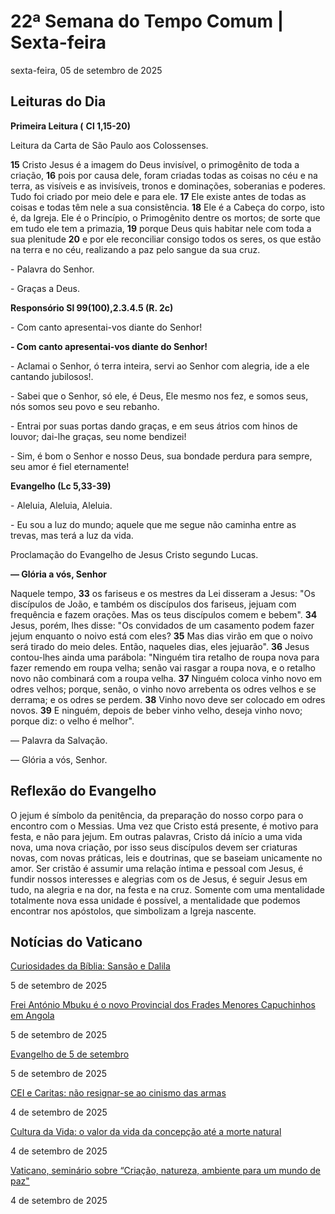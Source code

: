 
# 22ª Semana do Tempo Comum | Sexta-feira

sexta-feira, 05 de setembro de 2025

## Leituras do Dia

**Primeira Leitura (** **Cl 1,15-20)**

Leitura da Carta de São Paulo aos Colossenses.

**15** Cristo Jesus é a imagem do Deus invisível, o primogênito de toda a criação, **16** pois por causa dele, foram criadas todas as coisas no céu e na terra, as visíveis e as invisíveis, tronos e dominações, soberanias e poderes. Tudo foi criado por meio dele e para ele. **17** Ele existe antes de todas as coisas e todas têm nele a sua consistência. **18** Ele é a Cabeça do corpo, isto é, da Igreja. Ele é o Princípio, o Primogênito dentre os mortos; de sorte que em tudo ele tem a primazia, **19** porque Deus quis habitar nele com toda a sua plenitude **20** e por ele reconciliar consigo todos os seres, os que estão na terra e no céu, realizando a paz pelo sangue da sua cruz. 

\- Palavra do Senhor.

\- Graças a Deus.

**Responsório Sl 99(100),2.3.4.5 (R. 2c)**

\- Com canto apresentai-vos diante do Senhor!

**\- Com canto apresentai-vos diante do Senhor!**

\- Aclamai o Senhor, ó terra inteira, servi ao Senhor com alegria, ide a ele cantando jubilosos!.

\- Sabei que o Senhor, só ele, é Deus, Ele mesmo nos fez, e somos seus, nós somos seu povo e seu rebanho. 

\- Entrai por suas portas dando graças, e em seus átrios com hinos de louvor; dai-lhe graças, seu nome bendizei! 

\- Sim, é bom o Senhor e nosso Deus, sua bondade perdura para sempre, seu amor é fiel eternamente! 

**Evangelho (Lc 5,33-39)**

\- Aleluia, Aleluia, Aleluia.

\- Eu sou a luz do mundo; aquele que me segue não caminha entre as trevas, mas terá a luz da vida.

Proclamação do Evangelho de Jesus Cristo segundo Lucas.

**— Glória a vós, Senhor**

Naquele tempo, **33** os fariseus e os mestres da Lei disseram a Jesus: "Os discípulos de João, e também os discípulos dos fariseus, jejuam com frequência e fazem orações. Mas os teus discípulos comem e bebem". **34** Jesus, porém, lhes disse: "Os convidados de um casamento podem fazer jejum enquanto o noivo está com eles? **35** Mas dias virão em que o noivo será tirado do meio deles. Então, naqueles dias, eles jejuarão". **36** Jesus contou-lhes ainda uma parábola: "Ninguém tira retalho de roupa nova para fazer remendo em roupa velha; senão vai rasgar a roupa nova, e o retalho novo não combinará com a roupa velha. **37** Ninguém coloca vinho novo em odres velhos; porque, senão, o vinho novo arrebenta os odres velhos e se derrama; e os odres se perdem. **38** Vinho novo deve ser colocado em odres novos. **39** E ninguém, depois de beber vinho velho, deseja vinho novo; porque diz: o velho é melhor".

 — Palavra da Salvação.

 — Glória a vós, Senhor.

## Reflexão do Evangelho

 O jejum é símbolo da penitência, da preparação do nosso corpo para o encontro com o Messias. Uma vez que Cristo está presente, é motivo para festa, e não para jejum. Em outras palavras, Cristo dá início a uma vida nova, uma nova criação, por isso seus discípulos devem ser criaturas novas, com novas práticas, leis e doutrinas, que se baseiam unicamente no amor. Ser cristão é assumir uma relação íntima e pessoal com Jesus, é fundir nossos interesses e alegrias com os de Jesus, é seguir Jesus em tudo, na alegria e na dor, na festa e na cruz. Somente com uma mentalidade totalmente nova essa unidade é possível, a mentalidade que podemos encontrar nos apóstolos, que simbolizam a Igreja nascente.

## Notícias do Vaticano

[Curiosidades da Bíblia: Sansão e Dalila](https://www.vaticannews.va/pt/igreja/news/2025-09/curiosidades-biblia-sansao-dalila.html) 

5 de setembro de 2025

[Frei António Mbuku é o novo Provincial dos Frades Menores Capuchinhos em Angola](https://www.vaticannews.va/pt/africa/news/2025-09/frei-antonio-mbuku-provincial-frades-menores-capuchinhos-angola.html) 

5 de setembro de 2025

[Evangelho de 5 de setembro](https://www.vaticannews.va/pt/igreja/news/2025-09/evangelho-05-setembro-2025-dom-mario-spaki.html) 

5 de setembro de 2025

[CEI e Caritas: não resignar-se ao cinismo das armas](https://www.vaticannews.va/pt/igreja/news/2025-09/igreja-paz-caritas-cei-agentes-pastorais.html) 

4 de setembro de 2025

[Cultura da Vida: o valor da vida da concepção até a morte natural](https://www.vaticannews.va/pt/vaticano/news/2025-09/espaco-cultura-vida-valor-concepcao-morte-natural-compreender.html) 

4 de setembro de 2025

[Vaticano, seminário sobre “Criação, natureza, ambiente para um mundo de paz"](https://www.vaticannews.va/pt/vaticano/news/2025-09/protecao-bem-comum-criacao-convivencia-paz-seminario-vaticano.html) 

4 de setembro de 2025